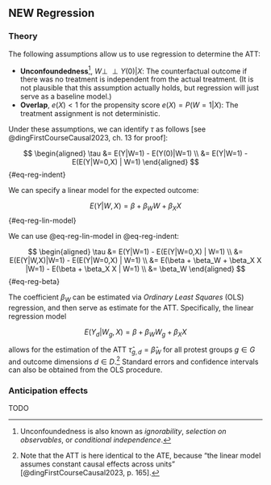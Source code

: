 ## NEW Regression {#sec-reg}

### Theory {#sec-reg-math}

The following assumptions allow us to use regression to determine the ATT:

- __Unconfoundedness__[^unconf-naming], $W \perp\!\!\!\perp Y(0) | X$: The counterfactual outcome if there was no treatment is independent from the actual treatment. (It is not plausible that this assumption actually holds, but regression will just serve as a baseline model.)
- __Overlap__, $e(X) < 1$ for the propensity score $e(X) = P(W=1|X)$: The treatment assignment is not deterministic.

[^unconf-naming]: Unconfoundedness is also known as _ignorability_, _selection on observables_, or _conditional independence_.

Under these assumptions, we can identify $\tau$ as follows [see @dingFirstCourseCausal2023, ch. 13 for proof]:

$$
\begin{aligned}
\tau &= E(Y|W=1) - E(Y(0)|W=1) \\
&= E(Y|W=1) - E(E(Y|W=0,X) | W=1)
\end{aligned}
$$ {#eq-reg-indent}

We can specify a linear model for the expected outcome:

$$
E(Y|W,X) = \beta + \beta_W W + \beta_X X
$$ {#eq-reg-lin-model}

We can use @eq-reg-lin-model in @eq-reg-indent:

$$
\begin{aligned}
\tau &= E(Y|W=1) - E(E(Y|W=0,X) | W=1) \\
&= E(E(Y|W,X)|W=1) - E(E(Y|W=0,X) | W=1) \\
&= E(\beta + \beta_W + \beta_X X |W=1) - E(\beta + \beta_X X | W=1) \\
&= \beta_W
\end{aligned}
$$ {#eq-reg-beta}

The coefficient $\beta_W$ can be estimated via _Ordinary Least Squares_ (OLS) regression, and then serve as estimate for the ATT. Specifically, the linear regression model

$$
E(Y_d|W_g,X) = \beta + \beta_W W_g + \beta_X X
$$

allows for the estimation of the ATT $\hat\tau_{g,d}=\hat\beta_W$ for all protest groups $g \in G$ and outcome dimensions $d \in D$.[^att-ate] Standard errors and confidence intervals can also be obtained from the OLS procedure.

[^att-ate]: Note that the ATT is here identical to the ATE, because "the linear model assumes constant causal effects across units" [@dingFirstCourseCausal2023, p. 165].

<!-- ### Experiments -->

### Anticipation effects

TODO

<!--
### Evaluation

- Placebo
- Train MSE vs OOD test MSE -->
